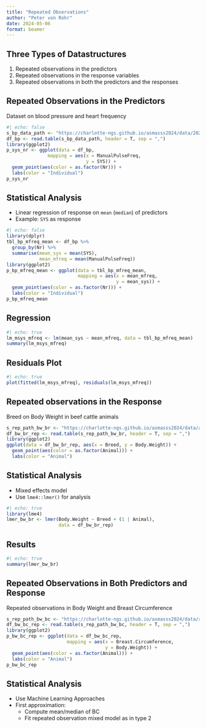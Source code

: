 ```yaml
---
title: "Repeated Observations"
author: "Peter von Rohr"
date: 2024-05-06
format: beamer
---
```


## Three Types of Datastructures

1. Repeated observations in the predictors
2. Repeated observations in the response variables
3. Repeated observations in both the predictors and the responses


## Repeated Observations in the Predictors

Dataset on blood pressure and heart frequency

```r
#| echo: false
s_bp_data_path <- "https://charlotte-ngs.github.io/asmasss2024/data/20240429_bp_data.csv"
df_bp <- read.table(s_bp_data_path, header = T, sep = ",")
library(ggplot2)
p_sys_nr <- ggplot(data = df_bp,
               mapping = aes(x = ManualPulseFreq,
                             y = SYS)) + 
  geom_point(aes(color = as.factor(Nr))) + 
  labs(color = "Individual")
p_sys_nr
```


## Statistical Analysis

* Linear regression of response on `mean` (`median`) of predictors
* Example: `SYS` as response

```r
#| echo: false
library(dplyr)
tbl_bp_mfreq_mean <- df_bp %>%
  group_by(Nr) %>%
  summarise(mean_sys = mean(SYS),
            mean_mfreq = mean(ManualPulseFreq))
library(ggplot2)
p_bp_mfreq_mean <- ggplot(data = tbl_bp_mfreq_mean, 
                          mapping = aes(x = mean_mfreq,
                                        y = mean_sys)) + 
  geom_point(aes(color = as.factor(Nr))) + 
  labs(color = "Individual")
p_bp_mfreq_mean
```


## Regression

```r
#| echo: true
lm_msys_mfreq <- lm(mean_sys ~ mean_mfreq, data = tbl_bp_mfreq_mean)
summary(lm_msys_mfreq)
```


## Residuals Plot

```r
#| echo: true
plot(fitted(lm_msys_mfreq), residuals(lm_msys_mfreq))
```


## Repeated observations in the Response

Breed on Body Weight in beef cattle animals

```r
s_rep_path_bw_br <- "https://charlotte-ngs.github.io/asmasss2024/data/asm_bw_breed_rep_obs.csv"
df_bw_br_rep <- read.table(s_rep_path_bw_br, header = T, sep = ",")
library(ggplot2)
ggplot(data = df_bw_br_rep, aes(x = Breed, y = Body.Weight)) + 
  geom_point(aes(color = as.factor(Animal))) + 
  labs(color = "Animal")
```


## Statistical Analysis

* Mixed effects model
* Use `lme4::lmer()` for analysis

```r
#| echo: true
library(lme4)
lmer_bw_br <- lmer(Body.Weight ~ Breed + (1 | Animal), 
                   data = df_bw_br_rep)
```


## Results

```r
#| echo: true
summary(lmer_bw_br)
```


## Repeated Observations in Both Predictors and Response

Repeated observations in Body Weight and Breast Circumference

```r
s_rep_path_bw_bc <- "https://charlotte-ngs.github.io/asmasss2024/data/asm_bw_bc_rep_obs.csv"
df_bw_bc_rep <- read.table(s_rep_path_bw_bc, header = T, sep = ",")
library(ggplot2)
p_bw_bc_rep <- ggplot(data = df_bw_bc_rep,
                      mapping = aes(x = Breast.Circumference,
                                    y = Body.Weight)) + 
  geom_point(aes(color = as.factor(Animal))) + 
  labs(color = "Animal")
p_bw_bc_rep
```


## Statistical Analysis

* Use Machine Learning Approaches 
* First approximation: 
    + Compute mean/median of BC
    + Fit repeated observation mixed model as in type 2
    


